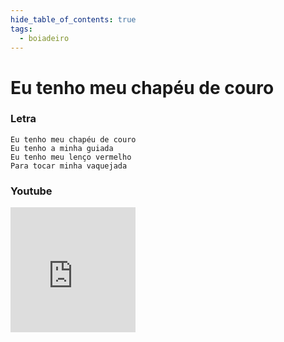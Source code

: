 ```yaml
---
hide_table_of_contents: true
tags:
  - boiadeiro
---
```


# Eu tenho meu chapéu de couro

### Letra

```text
Eu tenho meu chapéu de couro
Eu tenho a minha guiada
Eu tenho meu lenço vermelho
Para tocar minha vaquejada
```

### Youtube

<iframe
  width="200"
  height="200"
  src="https://www.youtube.com/embed/TxCl-vq-05Q?si=ZXGFhMIwolL3DTem"
  title="YouTube video player"
  frameborder="0"
  allow="accelerometer; autoplay; clipboard-write; encrypted-media; gyroscope; picture-in-picture; web-share"
  referrerpolicy="strict-origin-when-cross-origin"
  allowfullscreen
></iframe>
